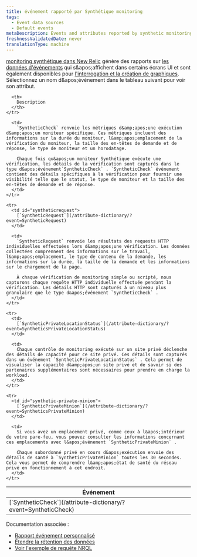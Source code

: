 ```yaml
---
title: événement rapporté par Synthétique monitoring
tags:
  - Event data sources
  - Default events
metaDescription: Events and attributes reported by synthetic monitoring in New Relic.
freshnessValidatedDate: never
translationType: machine
---
```


[monitoring synthétique dans New Relic](/docs/synthetics/new-relic-synthetics/getting-started/introduction-new-relic-synthetics) génère des rapports sur [les données d&apos;événements](/docs/using-new-relic/data/understand-data/new-relic-data-types#event-data) qui s&amp;apos;affichent dans certains écrans UI et sont également disponibles pour [l&apos;interrogation et la création de graphiques](/docs/using-new-relic/data/understand-data/query-new-relic-data). Sélectionnez un nom d&amp;apos;événement dans le tableau suivant pour voir son attribut.

<table>
  <thead>
    <tr>
      <th style={{ width: "300px" }}>
        Événement
      </th>

      <th>
        Description
      </th>
    </tr>
  </thead>

  <tbody>
    <tr>
      <td id="syntheticcheck-error">
        [`SyntheticCheck`](/attribute-dictionary/?event=SyntheticCheck)
      </td>

      <td>
        `SyntheticCheck` renvoie les métriques d&amp;apos;une exécution d&amp;apos;un moniteur spécifique. Ces métriques incluent des informations sur la durée du moniteur, l&amp;apos;emplacement de la vérification du moniteur, la taille des en-têtes de demande et de réponse, le type de moniteur et un horodatage.

        Chaque fois qu&apos;un moniteur Synthétique exécute une vérification, les détails de la vérification sont capturés dans le type d&apos;événement`SyntheticCheck` . `SyntheticCheck` événement contient des détails spécifiques à la vérification pour fournir une visibilité telle que le statut, le type de moniteur et la taille des en-têtes de demande et de réponse.
      </td>
    </tr>

    <tr>
      <td id="syntheticrequest">
        [`SyntheticRequest`](/attribute-dictionary/?event=SyntheticRequest)
      </td>

      <td>
        `SyntheticRequest` renvoie les résultats des requests HTTP individuelles effectuées lors d&amp;apos;une vérification. Les données collectées comprennent des informations sur le travail, l&amp;apos;emplacement, le type de contenu de la demande, les informations sur la durée, la taille de la demande et les informations sur le chargement de la page.

        À chaque vérification de monitoring simple ou scripté, nous capturons chaque requête HTTP individuelle effectuée pendant la vérification. Les détails HTTP sont capturés à un niveau plus granulaire que le type d&apos;événement `SyntheticCheck` .
      </td>
    </tr>

    <tr>
      <td>
        [`SyntheticPrivateLocationStatus`](/attribute-dictionary/?event=SyntheticsPrivateLocationStatus)
      </td>

      <td>
        Chaque contrôle de monitoring exécuté sur un site privé déclenche des détails de capacité pour ce site privé. Ces détails sont capturés dans un événement `SyntheticPrivateLocationStatus` . Cela permet de visualiser la capacité d&amp;apos;un site privé et de savoir si des partenaires supplémentaires sont nécessaires pour prendre en charge la workload.
      </td>
    </tr>

    <tr>
      <td id="synthetic-private-minion">
        [`SyntheticPrivateMinion`](/attribute-dictionary/?event=SyntheticsPrivateMinion)
      </td>

      <td>
        Si vous avez un emplacement privé, comme ceux à l&apos;intérieur de votre pare-feu, vous pouvez consulter les informations concernant ces emplacements avec l&apos;événement `SyntheticPrivateMinion` .

        Chaque subordonné privé en cours d&apos;exécution envoie des détails de santé à `SyntheticPrivateMinion` toutes les 30 secondes. Cela vous permet de comprendre l&amp;apos;état de santé du réseau privé en fonctionnement à cet endroit.
      </td>
    </tr>
  </tbody>
</table>

Documentation associée :

* [Rapport événement personnalisé](/docs/insights/insights-data-sources/custom-data/report-custom-event-data)
* [Étendre la rétention des données](/docs/insights/use-insights-ui/manage-account-data/extend-event-data-retention)
* [Voir l&apos;exemple de requête NRQL](/docs/query-data/nrql-new-relic-query-language/nrql-query-tutorials)
